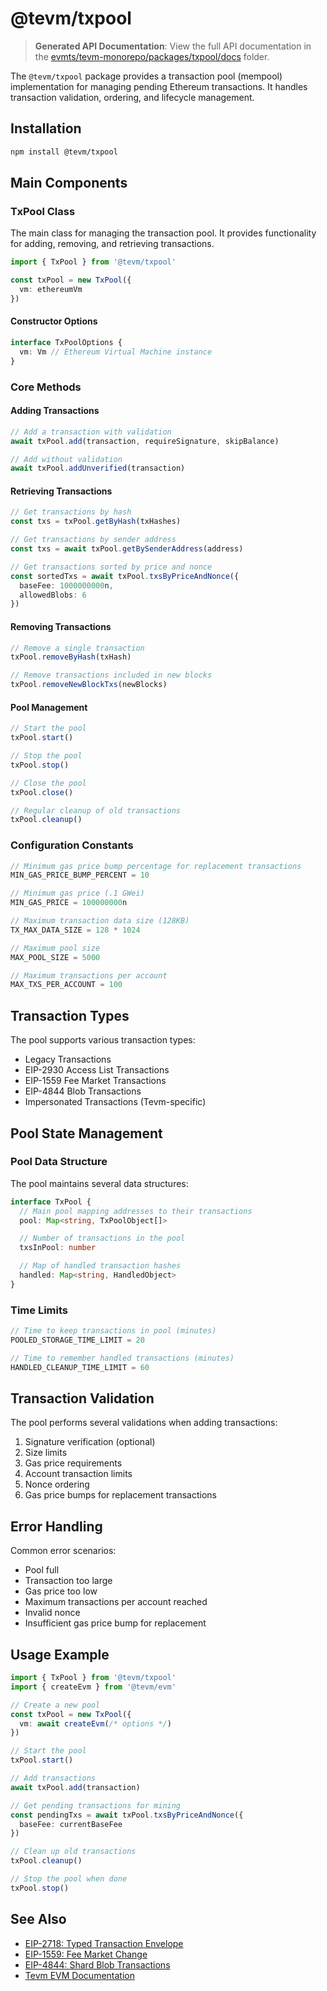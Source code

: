 # @tevm/txpool

> **Generated API Documentation**: View the full API documentation in the [evmts/tevm-monorepo/packages/txpool/docs](https://github.com/evmts/tevm-monorepo/tree/main/packages/txpool/docs) folder.

The `@tevm/txpool` package provides a transaction pool (mempool) implementation for managing pending Ethereum transactions. It handles transaction validation, ordering, and lifecycle management.

## Installation

```bash
npm install @tevm/txpool
```

## Main Components

### TxPool Class

The main class for managing the transaction pool. It provides functionality for adding, removing, and retrieving transactions.

```typescript
import { TxPool } from '@tevm/txpool'

const txPool = new TxPool({
  vm: ethereumVm
})
```

#### Constructor Options

```typescript
interface TxPoolOptions {
  vm: Vm // Ethereum Virtual Machine instance
}
```

### Core Methods

#### Adding Transactions

```typescript
// Add a transaction with validation
await txPool.add(transaction, requireSignature, skipBalance)

// Add without validation
await txPool.addUnverified(transaction)
```

#### Retrieving Transactions

```typescript
// Get transactions by hash
const txs = txPool.getByHash(txHashes)

// Get transactions by sender address
const txs = await txPool.getBySenderAddress(address)

// Get transactions sorted by price and nonce
const sortedTxs = await txPool.txsByPriceAndNonce({
  baseFee: 1000000000n,
  allowedBlobs: 6
})
```

#### Removing Transactions

```typescript
// Remove a single transaction
txPool.removeByHash(txHash)

// Remove transactions included in new blocks
txPool.removeNewBlockTxs(newBlocks)
```

#### Pool Management

```typescript
// Start the pool
txPool.start()

// Stop the pool
txPool.stop()

// Close the pool
txPool.close()

// Regular cleanup of old transactions
txPool.cleanup()
```

### Configuration Constants

```typescript
// Minimum gas price bump percentage for replacement transactions
MIN_GAS_PRICE_BUMP_PERCENT = 10

// Minimum gas price (.1 GWei)
MIN_GAS_PRICE = 100000000n

// Maximum transaction data size (128KB)
TX_MAX_DATA_SIZE = 128 * 1024

// Maximum pool size
MAX_POOL_SIZE = 5000

// Maximum transactions per account
MAX_TXS_PER_ACCOUNT = 100
```

## Transaction Types

The pool supports various transaction types:

- Legacy Transactions
- EIP-2930 Access List Transactions
- EIP-1559 Fee Market Transactions
- EIP-4844 Blob Transactions
- Impersonated Transactions (Tevm-specific)

## Pool State Management

### Pool Data Structure

The pool maintains several data structures:

```typescript
interface TxPool {
  // Main pool mapping addresses to their transactions
  pool: Map<string, TxPoolObject[]>

  // Number of transactions in the pool
  txsInPool: number

  // Map of handled transaction hashes
  handled: Map<string, HandledObject>
}
```

### Time Limits

```typescript
// Time to keep transactions in pool (minutes)
POOLED_STORAGE_TIME_LIMIT = 20

// Time to remember handled transactions (minutes)
HANDLED_CLEANUP_TIME_LIMIT = 60
```

## Transaction Validation

The pool performs several validations when adding transactions:

1. Signature verification (optional)
2. Size limits
3. Gas price requirements
4. Account transaction limits
5. Nonce ordering
6. Gas price bumps for replacement transactions

## Error Handling

Common error scenarios:

- Pool full
- Transaction too large
- Gas price too low
- Maximum transactions per account reached
- Invalid nonce
- Insufficient gas price bump for replacement

## Usage Example

```typescript
import { TxPool } from '@tevm/txpool'
import { createEvm } from '@tevm/evm'

// Create a new pool
const txPool = new TxPool({
  vm: await createEvm(/* options */)
})

// Start the pool
txPool.start()

// Add transactions
await txPool.add(transaction)

// Get pending transactions for mining
const pendingTxs = await txPool.txsByPriceAndNonce({
  baseFee: currentBaseFee
})

// Clean up old transactions
txPool.cleanup()

// Stop the pool when done
txPool.stop()
```

## See Also

- [EIP-2718: Typed Transaction Envelope](https://eips.ethereum.org/EIPS/eip-2718)
- [EIP-1559: Fee Market Change](https://eips.ethereum.org/EIPS/eip-1559)
- [EIP-4844: Shard Blob Transactions](https://eips.ethereum.org/EIPS/eip-4844)
- [Tevm EVM Documentation](https://tevm.sh/reference/tevm/evm/)